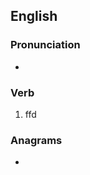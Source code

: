 ==English==

===Pronunciation===
* {{IPA|/peɪdʒd/|lang=en}}

===Verb===
{{head|en|verb formhtrt}}

# {{en-past of|page}}ffd

===Anagrams===
* {{anagrams|en|gaped|padge}}